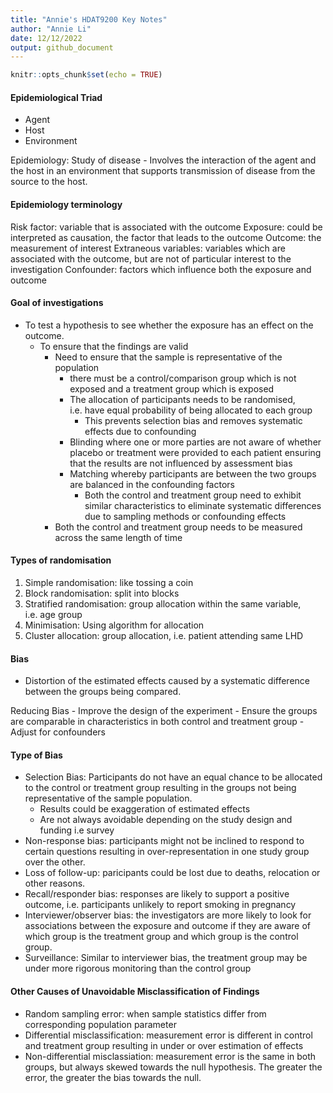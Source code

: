 ```yaml
---
title: "Annie's HDAT9200 Key Notes"
author: "Annie Li"
date: 12/12/2022
output: github_document
---
```


```r
knitr::opts_chunk$set(echo = TRUE)
```

#### Epidemiological Triad

* Agent
* Host
* Environment

Epidemiology: Study of disease
 - Involves the interaction of the agent and the host in an environment that supports transmission of disease from the source to the host.


#### Epidemiology terminology

Risk factor: variable that is associated with the outcome
Exposure: could be interpreted as causation, the factor that leads to the outcome
Outcome: the measurement of interest
Extraneous variables: variables which are associated with the outcome, but are not of particular interest to the investigation
Confounder: factors which influence both the exposure and outcome

#### Goal of investigations

* To test a hypothesis to see whether the exposure has an effect on the outcome. 
  - To ensure that the findings are valid
    + Need to ensure that the sample is representative of the population
      * there must be a control/comparison group which is not exposed and a treatment group which is exposed 
      * The allocation of participants needs to be randomised, i.e. have equal probability of being allocated to each group
        - This prevents selection bias and removes systematic effects due to confounding
      * Blinding where one or more parties are not aware of whether placebo or treatment were provided to each patient ensuring that the results are not influenced by assessment bias
      * Matching whereby participants are between the two groups are balanced in the confounding factors
        - Both the control and treatment group need to exhibit similar characteristics to eliminate systematic differences due to sampling methods or confounding effects
    + Both the control and treatment group needs to be measured across the same length of time


#### Types of randomisation

1. Simple randomisation: like tossing a coin
2. Block randomisation: split into blocks
3. Stratified randomisation: group allocation within the same variable, i.e. age group
4. Minimisation: Using algorithm for allocation
5. Cluster allocation: group allocation, i.e. patient attending same LHD

#### Bias
- Distortion of the estimated effects caused by a systematic difference between the groups being compared.

Reducing Bias
- Improve the design of the experiment
- Ensure the groups are comparable in characteristics in both control and treatment group
- Adjust for confounders


#### Type of Bias
- Selection Bias: Participants do not have an equal chance to be allocated to the control or treatment group resulting in the groups not being representative of the sample population. 
  * Results could be exaggeration of estimated effects
  * Are not always avoidable depending on the study design and funding i.e survey
- Non-response bias: participants might not be inclined to respond to certain questions resulting in over-representation in one study group over the other.
- Loss of follow-up: paricipants could be lost due to deaths, relocation or other reasons.
- Recall/responder bias: responses are likely to support a positive outcome, i.e. participants unlikely to report smoking in pregnancy
- Interviewer/observer bias: the investigators are more likely to look for associations between the exposure and outcome if they are aware of which group is the treatment group and which group is the control group. 
- Surveillance: Similar to interviewer bias, the treatment group may be under more rigorous monitoring than the control group


#### Other Causes of Unavoidable Misclassification of Findings
- Random sampling error: when sample statistics differ from corresponding population parameter
- Differential misclassification: measurement error is different in control and treatment group resulting in under or over estimation of effects
- Non-differential misclassiation: measurement error is the same in both groups, but always skewed towards the null hypothesis. The greater the error, the greater the bias towards the null.









